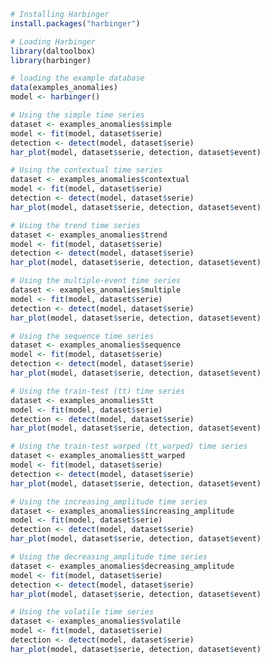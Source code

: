 ```r
# Installing Harbinger
install.packages("harbinger")
```

```r
# Loading Harbinger
library(daltoolbox)
library(harbinger) 
```

```r
# loading the example database
data(examples_anomalies)
model <- harbinger()
```

```r
# Using the simple time series 
dataset <- examples_anomalies$simple
model <- fit(model, dataset$serie)
detection <- detect(model, dataset$serie)
har_plot(model, dataset$serie, detection, dataset$event)

```

```r
# Using the contextual time series
dataset <- examples_anomalies$contextual
model <- fit(model, dataset$serie)
detection <- detect(model, dataset$serie)
har_plot(model, dataset$serie, detection, dataset$event)

```

```r
# Using the trend time series
dataset <- examples_anomalies$trend
model <- fit(model, dataset$serie)
detection <- detect(model, dataset$serie)
har_plot(model, dataset$serie, detection, dataset$event)

```

```r
# Using the multiple-event time series 
dataset <- examples_anomalies$multiple
model <- fit(model, dataset$serie)
detection <- detect(model, dataset$serie)
har_plot(model, dataset$serie, detection, dataset$event)

```

```r
# Using the sequence time series 
dataset <- examples_anomalies$sequence
model <- fit(model, dataset$serie)
detection <- detect(model, dataset$serie)
har_plot(model, dataset$serie, detection, dataset$event)

```

```r
# Using the train-test (tt) time series
dataset <- examples_anomalies$tt
model <- fit(model, dataset$serie)
detection <- detect(model, dataset$serie)
har_plot(model, dataset$serie, detection, dataset$event)

```

```r
# Using the train-test warped (tt_warped) time series
dataset <- examples_anomalies$tt_warped
model <- fit(model, dataset$serie)
detection <- detect(model, dataset$serie)
har_plot(model, dataset$serie, detection, dataset$event)

```

```r
# Using the increasing_amplitude time series
dataset <- examples_anomalies$increasing_amplitude
model <- fit(model, dataset$serie)
detection <- detect(model, dataset$serie)
har_plot(model, dataset$serie, detection, dataset$event)

```

```r
# Using the decreasing_amplitude time series
dataset <- examples_anomalies$decreasing_amplitude
model <- fit(model, dataset$serie)
detection <- detect(model, dataset$serie)
har_plot(model, dataset$serie, detection, dataset$event)

```

```r
# Using the volatile time series
dataset <- examples_anomalies$volatile
model <- fit(model, dataset$serie)
detection <- detect(model, dataset$serie)
har_plot(model, dataset$serie, detection, dataset$event)

```

